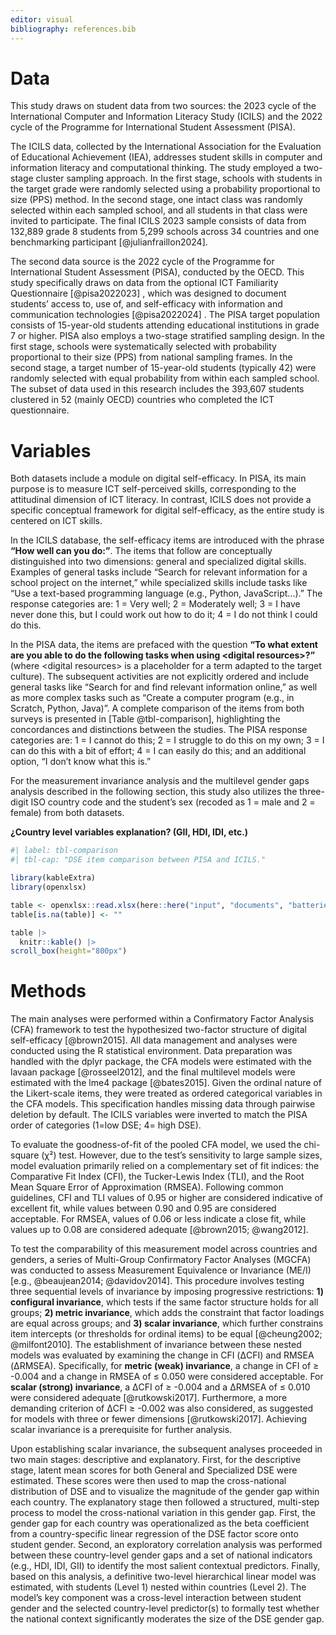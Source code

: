 ```yaml
---
editor: visual
bibliography: references.bib
---
```


# Data

This study draws on student data from two sources: the 2023 cycle of the International Computer and Information Literacy Study (ICILS) and the 2022 cycle of the Programme for International Student Assessment (PISA).

The ICILS data, collected by the International Association for the Evaluation of Educational Achievement (IEA), addresses student skills in computer and information literacy and computational thinking. The study employed a two-stage cluster sampling approach. In the first stage, schools with students in the target grade were randomly selected using a probability proportional to size (PPS) method. In the second stage, one intact class was randomly selected within each sampled school, and all students in that class were invited to participate. The final ICILS 2023 sample consists of data from 132,889 grade 8 students from 5,299 schools across 34 countries and one benchmarking participant [@julianfraillon2024].

The second data source is the 2022 cycle of the Programme for International Student Assessment (PISA), conducted by the OECD. This study specifically draws on data from the optional ICT Familiarity Questionnaire [@pisa2022023] , which was designed to document students' access to, use of, and self-efficacy with information and communication technologies [@pisa2022024] . The PISA target population consists of 15-year-old students attending educational institutions in grade 7 or higher. PISA also employs a two-stage stratified sampling design. In the first stage, schools were systematically selected with probability proportional to their size (PPS) from national sampling frames. In the second stage, a target number of 15-year-old students (typically 42) were randomly selected with equal probability from within each sampled school. The subset of data used in this research includes the 393,607 students clustered in 52 (mainly OECD) countries who completed the ICT questionnaire.

# Variables

Both datasets include a module on digital self-efficacy. In PISA, its main purpose is to measure ICT self-perceived skills, corresponding to the attitudinal dimension of ICT literacy. In contrast, ICILS does not provide a specific conceptual framework for digital self-efficacy, as the entire study is centered on ICT skills.

In the ICILS database, the self-efficacy items are introduced with the phrase **"How well can you do:"**. The items that follow are conceptually distinguished into two dimensions: general and specialized digital skills. Examples of general tasks include "Search for relevant information for a school project on the internet," while specialized skills include tasks like "Use a text-based programming language (e.g., Python, JavaScript...)." The response categories are: 1 = Very well; 2 = Moderately well; 3 = I have never done this, but I could work out how to do it; 4 = I do not think I could do this.

In the PISA data, the items are prefaced with the question **"To what extent are you able to do the following tasks when using \<digital resources\>?"** (where \<digital resources\> is a placeholder for a term adapted to the target culture). The subsequent activities are not explicitly ordered and include general tasks like "Search for and find relevant information online," as well as more complex tasks such as "Create a computer program (e.g., in Scratch, Python, Java)". A complete comparison of the items from both surveys is presented in [Table @tbl-comparison], highlighting the concordances and distinctions between the studies. The PISA response categories are: 1 = I cannot do this; 2 = I struggle to do this on my own; 3 = I can do this with a bit of effort; 4 = I can easily do this; and an additional option, "I don't know what this is."

For the measurement invariance analysis and the multilevel gender gaps analysis described in the following section, this study also utilizes the three-digit ISO country code and the student's sex (recoded as 1 = male and 2 = female) from both datasets.

**¿Country level variables explanation? (GII, HDI, IDI, etc.)**

```r
#| label: tbl-comparison
#| tbl-cap: "DSE item comparison between PISA and ICILS."

library(kableExtra)
library(openxlsx)

table <- openxlsx::read.xlsx(here::here("input", "documents", "batteries_icils_pisa_selfeff_comparison.xlsx"), fillMergedCells = TRUE)
table[is.na(table)] <- ""

table |>
  knitr::kable() |>
scroll_box(height="800px")
```

# Methods

The main analyses were performed within a Confirmatory Factor Analysis (CFA) framework to test the hypothesized two-factor structure of digital self-efficacy [@brown2015]. All data management and analyses were conducted using the R statistical environment. Data preparation was handled with the dplyr package, the CFA models were estimated with the lavaan package [@rosseel2012], and the final multilevel models were estimated with the lme4 package [@bates2015]. Given the ordinal nature of the Likert-scale items, they were treated as ordered categorical variables in the CFA models. This specification handles missing data through pairwise deletion by default. The ICILS variables were inverted to match the PISA order of categories (1=low DSE; 4= high DSE).

To evaluate the goodness-of-fit of the pooled CFA model, we used the chi-square (χ²) test. However, due to the test's sensitivity to large sample sizes, model evaluation primarily relied on a complementary set of fit indices: the Comparative Fit Index (CFI), the Tucker-Lewis Index (TLI), and the Root Mean Square Error of Approximation (RMSEA). Following common guidelines, CFI and TLI values of 0.95 or higher are considered indicative of excellent fit, while values between 0.90 and 0.95 are considered acceptable. For RMSEA, values of 0.06 or less indicate a close fit, while values up to 0.08 are considered adequate [@brown2015; @wang2012].

To test the comparability of this measurement model across countries and genders, a series of Multi-Group Confirmatory Factor Analyses (MGCFA) was conducted to assess Measurement Equivalence or Invariance (ME/I) [e.g., @beaujean2014; @davidov2014]. This procedure involves testing three sequential levels of invariance by imposing progressive restrictions: **1) configural invariance**, which tests if the same factor structure holds for all groups; **2) metric invariance**, which adds the constraint that factor loadings are equal across groups; and **3) scalar invariance**, which further constrains item intercepts (or thresholds for ordinal items) to be equal [@cheung2002; @milfont2010]. The establishment of invariance between these nested models was evaluated by examining the change in CFI (ΔCFI) and RMSEA (ΔRMSEA). Specifically, for **metric (weak) invariance**, a change in CFI of ≥ -0.004 and a change in RMSEA of ≤ 0.050 were considered acceptable. For **scalar (strong) invariance**, a ΔCFI of ≥ -0.004 and a ΔRMSEA of ≤ 0.010 were considered adequate [@rutkowski2017]. Furthermore, a more demanding criterion of ΔCFI ≥ -0.002 was also considered, as suggested for models with three or fewer dimensions [@rutkowski2017]. Achieving scalar invariance is a prerequisite for further analysis.

Upon establishing scalar invariance, the subsequent analyses proceeded in two main stages: descriptive and explanatory. First, for the descriptive stage, latent mean scores for both General and Specialized DSE were estimated. These scores were then used to map the cross-national distribution of DSE and to visualize the magnitude of the gender gap within each country. The explanatory stage then followed a structured, multi-step process to model the cross-national variation in this gender gap. First, the gender gap for each country was operationalized as the beta coefficient from a country-specific linear regression of the DSE factor score onto student gender. Second, an exploratory correlation analysis was performed between these country-level gender gaps and a set of national indicators (e.g., HDI, IDI, GII) to identify the most salient contextual predictors. Finally, based on this analysis, a definitive two-level hierarchical linear model was estimated, with students (Level 1) nested within countries (Level 2). The model's key component was a cross-level interaction between student gender and the selected country-level predictor(s) to formally test whether the national context significantly moderates the size of the DSE gender gap.